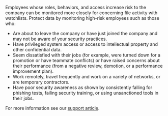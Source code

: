 Employees whose roles, behaviors, and access increase risk to the company can be monitored more closely for concerning file activity with watchlists. Protect data by monitoring high-risk employees such as those who:

* Are about to leave the company or have just joined the company and may not be aware of your security practices.
* Have privileged system access or access to intellectual property and other confidential data.
* Seem dissatisfied with their jobs (for example, were turned down for a promotion or have teammate conflicts) or have raised concerns about their performance (from a negative review, demotion, or a performance improvement plan).
* Work remotely, travel frequently and work on a variety of networks, or are temporary contractors.
* Have poor security awareness as shown by consistently falling for phishing tests, failing security training, or using unsanctioned tools in their jobs.

For more information see our [support article](https://support.code42.com/Incydr/Admin/Monitoring_and_managing/Manage_watchlists).
